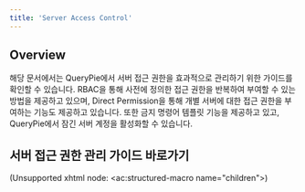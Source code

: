 ```yaml
---
title: 'Server Access Control'
---
```


## Overview

해당 문서에서는 QueryPie에서 서버 접근 권한을 효과적으로 관리하기 위한 가이드를 확인할 수 있습니다. RBAC을 통해 사전에 정의한 접근 권한을 반복하여 부여할 수 있는 방법을 제공하고 있으며, Direct Permission을 통해 개별 서버에 대한 접근 권한을 부여하는 기능도 제공하고 있습니다. 또한 금지 명령어 템플릿 기능을 제공하고 있고, QueryPie에서 잠긴 서버 계정을 활성화할 수 있습니다.


## 서버 접근 권한 관리 가이드 바로가기

(Unsupported xhtml node: &lt;ac:structured-macro name="children"&gt;)


